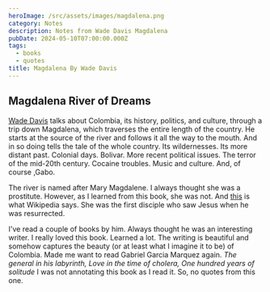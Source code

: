 ```yaml
---
heroImage: /src/assets/images/magdalena.png
category: Notes
description: Notes from Wade Davis Magdalena
pubDate: 2024-05-10T07:00:00.000Z
tags:
  - books
  - quotes
title: Magdalena By Wade Davis
---
```


## Magdalena River of Dreams

[Wade Davis](https://www.amazon.com/Magdalena-Story-Colombia-Wade-Davis/dp/073527892X/ref=tmm_hrd_swatch_0?_encoding=UTF8&dib_tag=se&dib=eyJ2IjoiMSJ9.lxgILpXSnRBqwaEB_1IeCFNzJeEv5YPuq9vKOGBbjoiKkmKdACeNG89HXrSnQkplFRNk7WR0GAkUld_HhD2amQ.rHFRP2_HlcpYz2fNUjhr_fvYL42-Vqfcki9Q3ENUJ_o&qid=1715409097&sr=8-1) talks about Colombia, its history, politics, and culture, through a trip down Magdalena, which traverses the entire length of the country. He starts at the source of the river and follows it all the way to the mouth. And in so doing tells the tale of the whole country. Its wildernesses. Its more distant past. Colonial days. Bolivar. More recent political issues. The terror of the mid-20th century. Cocaine troubles. Music and culture. And, of course ,Gabo.

The river is named after Mary Magdalene. I always thought she was a prostitute. However, as I learned from this book, she was not. And [this](https://en.wikipedia.org/wiki/Mary_Magdalene#Portrayal_as_a_prostitute) is what Wikipedia says. She was the first disciple who saw Jesus when he was resurrected.

I've read a couple of books by him. Always thought he was an interesting writer. I really loved this book. Learned a lot. The writing is beautiful and somehow captures the beauty (or at least what I imagine it to be) of Colombia. Made me want to read Gabriel Garcia Marquez again. _The general in his labyrinth, Love in the time of cholera, One hundred years of solitude_
I was not annotating this book as I read it. So, no quotes from this one.
